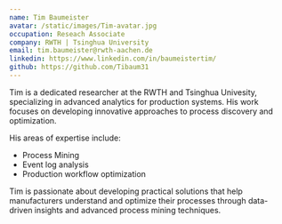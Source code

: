 ```yaml
---
name: Tim Baumeister
avatar: /static/images/Tim-avatar.jpg
occupation: Reseach Associate
company: RWTH | Tsinghua University
email: tim.baumeister@rwth-aachen.de
linkedin: https://www.linkedin.com/in/baumeistertim/
github: https://github.com/Tibaum31
---
```


Tim is a dedicated researcher at the RWTH and Tsinghua Univesity, specializing in advanced analytics for production systems. His work focuses on developing innovative approaches to process discovery and optimization.

His areas of expertise include:

- Process Mining
- Event log analysis
- Production workflow optimization

Tim is passionate about developing practical solutions that help manufacturers understand and optimize their processes through data-driven insights and advanced process mining techniques.
